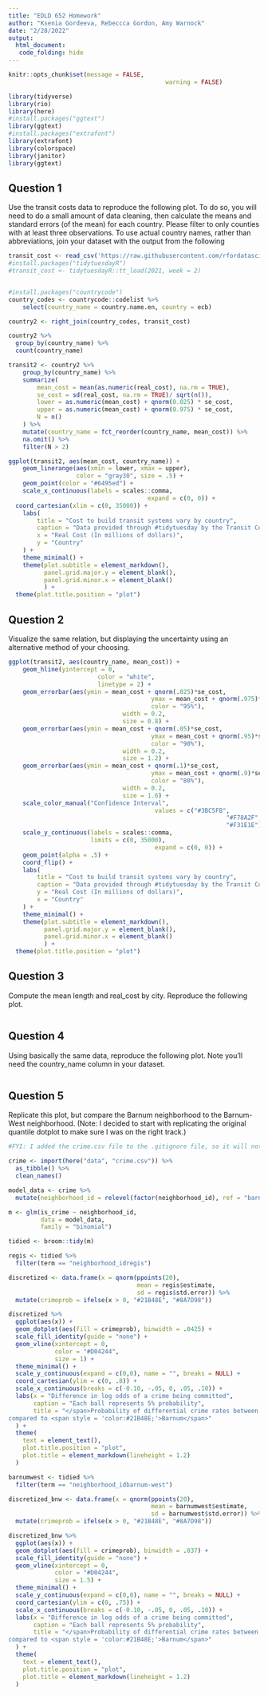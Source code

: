 ```yaml
---
title: "EDLD 652 Homework"
author: "Ksenia Gordeeva, Rebeccca Gordon, Amy Warnock"
date: "2/28/2022"
output:
  html_document:
   code_folding: hide
---
```


```r
knitr::opts_chunk$set(message = FALSE,
											warning = FALSE)

library(tidyverse)
library(rio)
library(here)
#install.packages("ggtext")
library(ggtext)
#install.packages("extrafont")
library(extrafont)
library(colorspace)
library(janitor)
library(ggtext)
```

## Question 1
Use the transit costs data to reproduce the following plot. To do so, you will need to do a small amount of data cleaning, then calculate the means and standard errors (of the mean) for each country. Please filter to only counties with at least three observations. To use actual country names, rather than abbreviations, join your dataset with the output from the following
```r
transit_cost <- read_csv('https://raw.githubusercontent.com/rfordatascience/tidytuesday/master/data/2021/2021-01-05/transit_cost.csv')
#install.packages("tidytuesdayR")
#transit_cost <- tidytuesdayR::tt_load(2021, week = 2)


#install.packages("countrycode")
country_codes <- countrycode::codelist %>% 
	select(country_name = country.name.en, country = ecb)

country2 <- right_join(country_codes, transit_cost)

country2 %>% 
  group_by(country_name) %>% 
  count(country_name)

transit2 <- country2 %>% 
	group_by(country_name) %>% 
	summarize(
		mean_cost = mean(as.numeric(real_cost), na.rm = TRUE),
		se_cost = sd(real_cost, na.rm = TRUE)/ sqrt(n()),
		lower = as.numeric(mean_cost) + qnorm(0.025) * se_cost,
		upper = as.numeric(mean_cost) + qnorm(0.975) * se_cost,
		N = n()
	) %>% 
	mutate(country_name = fct_reorder(country_name, mean_cost)) %>% 
	na.omit() %>% 
	filter(N > 2)
```

```r
ggplot(transit2, aes(mean_cost, country_name)) +
	geom_linerange(aes(xmin = lower, xmax = upper), 
	               color = "gray30", size = .5) +
	geom_point(color = "#6495ed") +
	scale_x_continuous(labels = scales::comma,
									   expand = c(0, 0)) +
  coord_cartesian(xlim = c(0, 35000)) +
	labs(
		title = "Cost to build transit systems vary by country",
		caption = "Data provided through #tidytuesday by the Transit Costs Project",
		x = "Real Cost (In millions of dollars)",
		y = "Country"
	) + 
	theme_minimal() + 
	theme(plot.subtitle = element_markdown(),
	      panel.grid.major.y = element_blank(),
	      panel.grid.minor.x = element_blank()
	      ) +
  theme(plot.title.position = "plot")  
```

## Question 2
Visualize the same relation, but displaying the uncertainty using an alternative method of your choosing.
```r
ggplot(transit2, aes(country_name, mean_cost)) +
	geom_hline(yintercept = 0,
						 color = "white",
						 linetype = 2) +
	geom_errorbar(aes(ymin = mean_cost + qnorm(.025)*se_cost, 
										ymax = mean_cost + qnorm(.975)*se_cost,
										color = "95%"),
								width = 0.2,
								size = 0.8) + 
	geom_errorbar(aes(ymin = mean_cost + qnorm(.05)*se_cost, 
										ymax = mean_cost + qnorm(.95)*se_cost,
										color = "90%"),
								width = 0.2,
								size = 1.2) + 
	geom_errorbar(aes(ymin = mean_cost + qnorm(.1)*se_cost, 
										ymax = mean_cost + qnorm(.9)*se_cost,
										color = "80%"),
								width = 0.2,
								size = 1.6) + 
	scale_color_manual("Confidence Interval",
										 values = c("#3BC5FB",
										 					 "#F78A2F",
										 					 "#F31E1E")) +
	scale_y_continuous(labels = scales::comma,
	                   limits = c(0, 35000),
										 expand = c(0, 0)) +
	geom_point(alpha = .5) +
	coord_flip() +
	labs(
		title = "Cost to build transit systems vary by country",
		caption = "Data provided through #tidytuesday by the Transit Costs Project",
		y = "Real Cost (In millions of dollars)",
		x = "Country"
	) + 
	theme_minimal() + 
	theme(plot.subtitle = element_markdown(),
	      panel.grid.major.y = element_blank(),
	      panel.grid.minor.x = element_blank()
	      ) +
  theme(plot.title.position = "plot") 
```

## Question 3
Compute the mean length and real_cost by city. Reproduce the following plot.
```r

```

## Question 4
Using basically the same data, reproduce the following plot. Note you’ll need the country_name column in your dataset.
```r

```

## Question 5

Replicate this plot, but compare the Barnum neighborhood to the Barnum-West neighborhood. (Note: I decided to start with replicating the original quantile dotplot to make sure I was on the right track.)
```r
#FYI: I added the crime.csv file to the .gitignore file, so it will not be in the "data" folder pulled from github

crime <- import(here("data", "crime.csv")) %>%
  as_tibble() %>% 
  clean_names()
```

```r
model_data <- crime %>% 
  mutate(neighborhood_id = relevel(factor(neighborhood_id), ref = "barnum"))

m <- glm(is_crime ~ neighborhood_id, 
         data = model_data,
         family = "binomial")

tidied <- broom::tidy(m)
```

```r
regis <- tidied %>% 
  filter(term == "neighborhood_idregis")

discretized <- data.frame(x = qnorm(ppoints(20), 
                                    mean = regis$estimate,
                                    sd = regis$std.error)) %>%
  mutate(crimeprob = ifelse(x > 0, "#21B48E", "#8A7D98"))
```

```r
discretized %>% 
  ggplot(aes(x)) +
  geom_dotplot(aes(fill = crimeprob), binwidth = .0425) +
  scale_fill_identity(guide = "none") +
  geom_vline(xintercept = 0,
             color = "#D04244",
             size = 1) +
  theme_minimal() +
  scale_y_continuous(expand = c(0,0), name = "", breaks = NULL) + 
  coord_cartesian(ylim = c(0, .8)) +
  scale_x_continuous(breaks = c(-0.10, -.05, 0, .05, .10)) +
  labs(x = "Difference in log odds of a crime being committed",
       caption = "Each ball represents 5% probability",
       title = "</span>Probability of differential crime rates between neighborhoods<br></span><span style = 'color:#8A7D98;'>Regis</span>
compared to <span style = 'color:#21B48E;'>Barnum</span>"
  ) +
  theme(
    text = element_text(),
    plot.title.position = "plot",
    plot.title = element_markdown(lineheight = 1.2)
  )
```

```r
barnumwest <- tidied %>% 
  filter(term == "neighborhood_idbarnum-west")

discretized_bnw <- data.frame(x = qnorm(ppoints(20), 
                                        mean = barnumwest$estimate,
                                        sd = barnumwest$std.error)) %>%
  mutate(crimeprob = ifelse(x > 0, "#21B48E", "#8A7D98"))
```


```r
discretized_bnw %>% 
  ggplot(aes(x)) +
  geom_dotplot(aes(fill = crimeprob), binwidth = .037) +
  scale_fill_identity(guide = "none") +
  geom_vline(xintercept = 0,
             color = "#D04244",
             size = 1.5) +
  theme_minimal() +
  scale_y_continuous(expand = c(0,0), name = "", breaks = NULL) + 
  coord_cartesian(ylim = c(0, .75)) +
  scale_x_continuous(breaks = c(-0.10, -.05, 0, .05, .10)) +
  labs(x = "Difference in log odds of a crime being committed",
       caption = "Each ball represents 5% probability",
       title = "</span>Probability of differential crime rates between neighborhoods<br><span style = 'color:#8A7D98 ;'>West-Barnum</span>
compared to <span style = 'color:#21B48E;'>Barnum</span>"
  ) + 
  theme(
    text = element_text(),
    plot.title.position = "plot",
    plot.title = element_markdown(lineheight = 1.2)
  )
```

